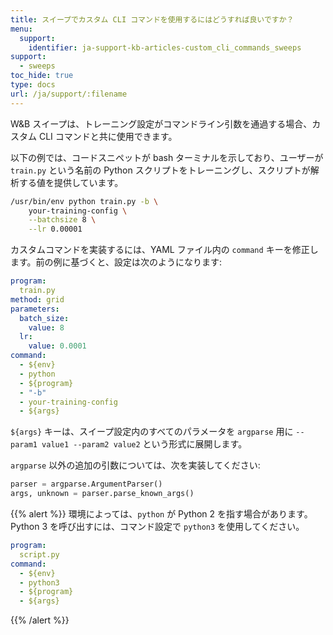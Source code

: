 ```yaml
---
title: スイープでカスタム CLI コマンドを使用するにはどうすれば良いですか？
menu:
  support:
    identifier: ja-support-kb-articles-custom_cli_commands_sweeps
support:
  - sweeps
toc_hide: true
type: docs
url: /ja/support/:filename
---
```

W&B スイープは、トレーニング設定がコマンドライン引数を通過する場合、カスタム CLI コマンドと共に使用できます。

以下の例では、コードスニペットが bash ターミナルを示しており、ユーザーが `train.py` という名前の Python スクリプトをトレーニングし、スクリプトが解析する値を提供しています。

```bash
/usr/bin/env python train.py -b \
    your-training-config \
    --batchsize 8 \
    --lr 0.00001
```

カスタムコマンドを実装するには、YAML ファイル内の `command` キーを修正します。前の例に基づくと、設定は次のようになります:

```yaml
program:
  train.py
method: grid
parameters:
  batch_size:
    value: 8
  lr:
    value: 0.0001
command:
  - ${env}
  - python
  - ${program}
  - "-b"
  - your-training-config
  - ${args}
```

`${args}` キーは、スイープ設定内のすべてのパラメータを `argparse` 用に `--param1 value1 --param2 value2` という形式に展開します。

`argparse` 以外の追加の引数については、次を実装してください:

```python
parser = argparse.ArgumentParser()
args, unknown = parser.parse_known_args()
```

{{% alert %}}
環境によっては、`python` が Python 2 を指す場合があります。Python 3 を呼び出すには、コマンド設定で `python3` を使用してください。

```yaml
program:
  script.py
command:
  - ${env}
  - python3
  - ${program}
  - ${args}
```
{{% /alert %}}